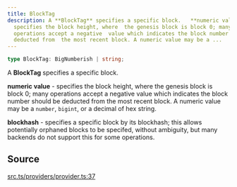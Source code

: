```yaml
---
title: BlockTag
description: A **BlockTag** specifies a specific block.   **numeric value** -
  specifies the block height, where  the genesis block is block 0; many
  operations accept a negative  value which indicates the block number should be
  deducted from  the most recent block. A numeric value may be a ...
---
```


```ts
type BlockTag: BigNumberish | string;
```

A **BlockTag** specifies a specific block.

 **numeric value** - specifies the block height, where
 the genesis block is block 0; many operations accept a negative
 value which indicates the block number should be deducted from
 the most recent block. A numeric value may be a `number`, `bigint`,
 or a decimal of hex string.

 **blockhash** - specifies a specific block by its blockhash; this allows
 potentially orphaned blocks to be specifed, without ambiguity, but many
 backends do not support this for some operations.

## Source

[src.ts/providers/provider.ts:37](https://github.com/dominant-strategies/quais-6.js/blob/3f482dd134064d41657ff7dc9ba8162f741c9c83/src.ts/providers/provider.ts#L37)
